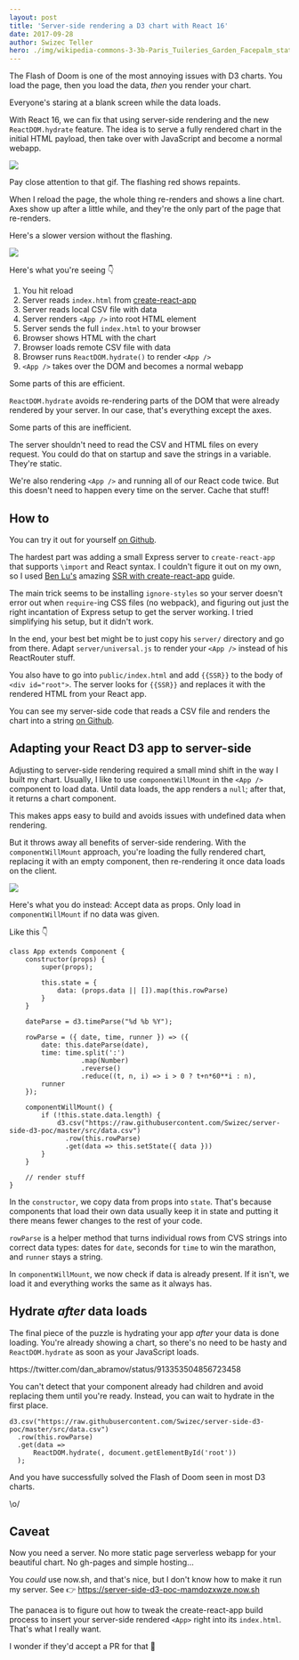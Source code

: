 ```yaml
---
layout: post
title: 'Server-side rendering a D3 chart with React 16'
date: 2017-09-28
author: Swizec Teller
hero: ./img/wikipedia-commons-3-3b-Paris_Tuileries_Garden_Facepalm_statue.jpg
---
```

The Flash of Doom is one of the most annoying issues with D3 charts. You load the page, then you load the data, _then_ you render your chart.



Everyone's staring at a blank screen while the data loads.



With React 16, we can fix that using server-side rendering and the new `ReactDOM.hydrate` feature. The idea is to serve a fully rendered chart in the initial HTML payload, then take over with JavaScript and become a normal webapp.



![](./img/blog-wp-content-uploads-2017-09-server-side-d3.gif)



Pay close attention to that gif. The flashing red shows repaints.



When I reload the page, the whole thing re-renders and shows a line chart. Axes show up after a little while, and they're the only part of the page that re-renders.



Here's a slower version without the flashing.



![](./img/blog-wp-content-uploads-2017-09-server-side-d3-no-flash.gif)



Here's what you're seeing 👇



1. You hit reload
2. Server reads `index.html` from [create-react-app](https://github.com/facebookincubator/create-react-app)
3. Server reads local CSV file with data
4. Server renders `<App />` into root HTML element
5. Server sends the full `index.html` to your browser
6. Browser shows HTML with the chart
7. Browser loads remote CSV file with data
8. Browser runs `ReactDOM.hydrate()` to render `<App />`
9. `<App />` takes over the DOM and becomes a normal webapp



Some parts of this are efficient.



`ReactDOM.hydrate` avoids re-rendering parts of the DOM that were already rendered by your server. In our case, that's everything except the axes.



Some parts of this are inefficient.



The server shouldn't need to read the CSV and HTML files on every request. You could do that on startup and save the strings in a variable. They're static.



We're also rendering `<App />` and running all of our React code twice. But this doesn't need to happen every time on the server. Cache that stuff!



## How to



You can try it out for yourself [on Github](https://github.com/Swizec/server-side-d3-poc).



The hardest part was adding a small Express server to `create-react-app` that supports `\import` and React syntax. I couldn't figure it out on my own, so I used [Ben Lu's](https://medium.com/@benlu/ssr-with-create-react-app-v2-1b8b520681d9) amazing [SSR with create-react-app](https://medium.com/@benlu/ssr-with-create-react-app-v2-1b8b520681d9) guide.



The main trick seems to be installing `ignore-styles` so your server doesn't error out when `require`-ing CSS files (no webpack), and figuring out just the right incantation of Express setup to get the server working. I tried simplifying his setup, but it didn't work.



In the end, your best bet might be to just copy his `server/` directory and go from there. Adapt `server/universal.js` to render your `<App />` instead of his ReactRouter stuff.



You also have to go into `public/index.html` and add `{{SSR}}` to the body of `<div id="root">`. The server looks for `{{SSR}}` and replaces it with the rendered HTML from your React app.



You can see my server-side code that reads a CSV file and renders the chart into a string [on Github](https://github.com/Swizec/server-side-d3-poc/blob/master/server/universal.js).



## Adapting your React D3 app to server-side



Adjusting to server-side rendering required a small mind shift in the way I built my chart. Usually, I like to use `componentWillMount` in the `<App />` component to load data. Until data loads, the app renders a `null`; after that, it returns a chart component.



This makes apps easy to build and avoids issues with undefined data when rendering.



But it throws away all benefits of server-side rendering. With the `componentWillMount` approach, you're loading the fully rendered chart, replacing it with an empty component, then re-rendering it once data loads on the client.



![](./img/wikipedia-commons-3-3b-Paris_Tuileries_Garden_Facepalm_statue.jpg)



Here's what you do instead: Accept data as props. Only load in `componentWillMount` if no data was given.



Like this 👇



```
class App extends Component {
    constructor(props) {
        super(props);

        this.state = {
            data: (props.data || []).map(this.rowParse)
        }
    }

    dateParse = d3.timeParse("%d %b %Y");

    rowParse = ({ date, time, runner }) => ({
        date: this.dateParse(date),
        time: time.split(':')
                  .map(Number)
                  .reverse()
                  .reduce((t, n, i) => i > 0 ? t+n*60**i : n),
        runner
    });

    componentWillMount() {
        if (!this.state.data.length) {
            d3.csv("https://raw.githubusercontent.com/Swizec/server-side-d3-poc/master/src/data.csv")
              .row(this.rowParse)
              .get(data => this.setState({ data }))
        }
    }
    
    // render stuff
}
```



In the `constructor`, we copy data from props into `state`. That's because components that load their own data usually keep it in state and putting it there means fewer changes to the rest of your code.



`rowParse` is a helper method that turns individual rows from CVS strings into correct data types: dates for `date`, seconds for `time` to win the marathon, and `runner` stays a string.



In `componentWillMount`, we now check if data is already present. If it isn't, we load it and everything works the same as it always has.



## Hydrate _after_ data loads



The final piece of the puzzle is hydrating your app _after_ your data is done loading. You're already showing a chart, so there's no need to be hasty and `ReactDOM.hydrate` as soon as your JavaScript loads.



https&#x3A;//twitter.com/dan_abramov/status/913353504856723458



You can't detect that your component already had children and avoid replacing them until you're ready. Instead, you can wait to hydrate in the first place.



```
d3.csv("https://raw.githubusercontent.com/Swizec/server-side-d3-poc/master/src/data.csv")
  .row(this.rowParse)
  .get(data =>
      ReactDOM.hydrate(, document.getElementById('root'))
  );
```



And you have successfully solved the Flash of Doom seen in most D3 charts.



\\o/



## Caveat



Now you need a server. No more static page serverless webapp for your beautiful chart. No gh-pages and simple hosting…



You _could_ use now.sh, and that's nice, but I don't know how to make it run my server. See 👉 <https://server-side-d3-poc-mamdozxwze.now.sh>



The panacea is to figure out how to tweak the create-react-app build process to insert your server-side rendered `<App>` right into its `index.html`. That's what I really want.



I wonder if they'd accept a PR for that 🤔